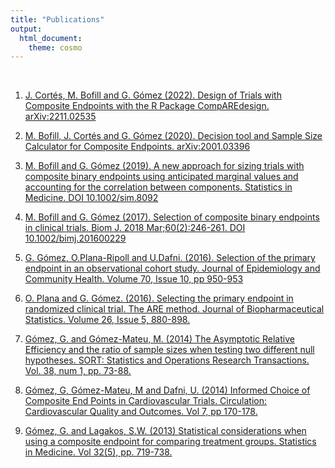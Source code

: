 ---
title: "Publications"
output:
  html_document:
    theme: cosmo
---

```{=html}
<style type="text/css">
h1.title {
  font-size: 36px;
  font-weight: 500;
  color: DarkRed;
  text-align: center;
}
</style>
```

```{=html}
<!-- Google tag (gtag.js) -->
<script async src="https://www.googletagmanager.com/gtag/js?id=G-EGNE926NLF"></script>
<script>
  window.dataLayer = window.dataLayer || [];
  function gtag(){dataLayer.push(arguments);}
  gtag('js', new Date());

  gtag('config', 'G-EGNE926NLF');
</script>
```
<br>

1.  [J. Cortés, M. Bofill and G. Gómez (2022). Design of Trials with Composite Endpoints with the R Package CompAREdesign. arXiv:2211.02535](https://arxiv.org/abs/2211.02535)

2.  [M. Bofill, J. Cortés and G. Gómez (2020). Decision tool and Sample Size Calculator for Composite Endpoints. arXiv:2001.03396](https://arxiv.org/abs/2001.03396)

3.  [M. Bofill and G. Gómez (2019). A new approach for sizing trials with composite binary endpoints using anticipated marginal values and accounting for the correlation between components. Statistics in Medicine. DOI 10.1002/sim.8092](https://arxiv.org/abs/1807.01305)

4.  [M. Bofill and G. Gómez (2017). Selection of composite binary endpoints in clinical trials. Biom J. 2018 Mar;60(2):246-261. DOI 10.1002/bimj.201600229](https://pubmed.ncbi.nlm.nih.gov/29023990/)

5.  [G. Gómez, O.Plana-Ripoll and U.Dafni. (2016). Selection of the primary endpoint in an observational cohort study. Journal of Epidemiology and Community Health. Volume 70, Issue 10, pp 950-953](https://pubmed.ncbi.nlm.nih.gov/27072869/)

6.  [O. Plana and G. Gómez. (2016). Selecting the primary endpoint in randomized clinical trial. The ARE method. Journal of Biopharmaceutical Statistics. Volume 26, Issue 5, 880-898.](https://pubmed.ncbi.nlm.nih.gov/26400217/)

7.  [Gómez, G. and Gómez-Mateu, M. (2014) The Asymptotic Relative Efficiency and the ratio of sample sizes when testing two different null hypotheses. SORT: Statistics and Operations Research Transactions. Vol. 38, num 1, pp. 73-88.](https://www.raco.cat/index.php/SORT/article/view/277219/365151)

8.  [Gómez, G, Gómez-Mateu, M and Dafni, U. (2014) Informed Choice of Composite End Points in Cardiovascular Trials. Circulation: Cardiovascular Quality and Outcomes. Vol 7, pp 170-178.](https://pubmed.ncbi.nlm.nih.gov/24425702/)

9.  [Gómez, G. and Lagakos, S.W. (2013) Statistical considerations when using a composite endpoint for comparing treatment groups. Statistics in Medicine. Vol 32(5), pp. 719-738.](https://pubmed.ncbi.nlm.nih.gov/22855368/)
